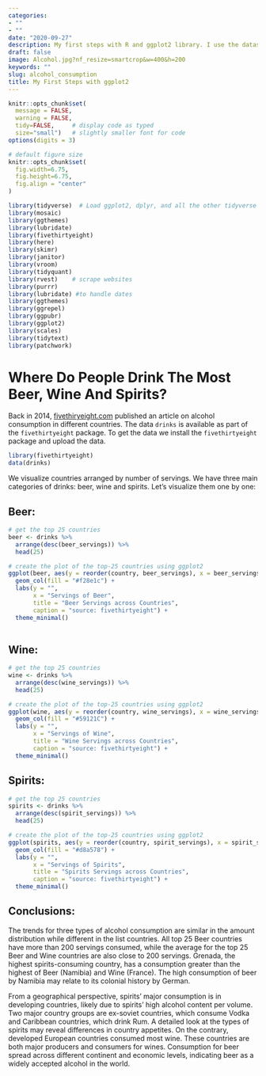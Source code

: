 ```yaml
---
categories:
- ""
- ""
date: "2020-09-27"
description: My first steps with R and ggplot2 library. I use the dataset provided by fivethiryeight on the alcohol consumption in different countries to train the basic plotting skills.
draft: false
image: Alcohol.jpg?nf_resize=smartcrop&w=400&h=200
keywords: ""
slug: alcohol_consumption
title: My First Steps with ggplot2
---
```




```r

knitr::opts_chunk$set(
  message = FALSE, 
  warning = FALSE, 
  tidy=FALSE,     # display code as typed
  size="small")   # slightly smaller font for code
options(digits = 3)

# default figure size
knitr::opts_chunk$set(
  fig.width=6.75, 
  fig.height=6.75,
  fig.align = "center"
)
```


```r

library(tidyverse)  # Load ggplot2, dplyr, and all the other tidyverse packages
library(mosaic)
library(ggthemes)
library(lubridate)
library(fivethirtyeight)
library(here)
library(skimr)
library(janitor)
library(vroom)
library(tidyquant)
library(rvest)    # scrape websites
library(purrr)  
library(lubridate) #to handle dates
library(ggthemes)
library(ggrepel)
library(ggpubr)
library(ggplot2)
library(scales)
library(tidytext)
library(patchwork)

```



# Where Do People Drink The Most Beer, Wine And Spirits?

Back in 2014, [fivethiryeight.com](https://fivethirtyeight.com/features/dear-mona-followup-where-do-people-drink-the-most-beer-wine-and-spirits/) published an article on alcohol consumption in different countries. The data `drinks` is available as part of the `fivethirtyeight` package. To get the data we install the `fivethirtyeight` package and upload the data.

```r

library(fivethirtyeight)
data(drinks)

```


We visualize countries arranged by number of servings. We have three main categories of drinks: beer, wine and spirits. Let's visualize them one by one:

## Beer:
```r

# get the top 25 countries
beer <- drinks %>% 
  arrange(desc(beer_servings)) %>% 
  head(25)

# create the plot of the top-25 countries using ggplot2
ggplot(beer, aes(y = reorder(country, beer_servings), x = beer_servings)) +
  geom_col(fill = "#f28e1c") +
  labs(y = "",
       x = "Servings of Beer",
       title = "Beer Servings across Countries",
       caption = "source: fivethirtyeight") +
  theme_minimal()
  

```

## Wine:
```r

# get the top 25 countries
wine <- drinks %>% 
  arrange(desc(wine_servings)) %>% 
  head(25)

# create the plot of the top-25 countries using ggplot2
ggplot(wine, aes(y = reorder(country, wine_servings), x = wine_servings)) +
  geom_col(fill = "#59121C") +
  labs(y = "",
       x = "Servings of Wine",
       title = "Wine Servings across Countries",
       caption = "source: fivethirtyeight") +
  theme_minimal()

```

## Spirits:
```r

# get the top 25 countries
spirits <- drinks %>% 
  arrange(desc(spirit_servings)) %>% 
  head(25)

# create the plot of the top-25 countries using ggplot2
ggplot(spirits, aes(y = reorder(country, spirit_servings), x = spirit_servings)) +
  geom_col(fill = "#d8a578") +
  labs(y = "",
       x = "Servings of Spirits",
       title = "Spirits Servings across Countries",
       caption = "source: fivethirtyeight") +
  theme_minimal()

```

## Conclusions:

The trends for three types of alcohol consumption are similar in the amount distribution while different in the list countries. All top 25 Beer countries have more than 200 servings consumed, while the average for the top 25 Beer and Wine countries are also close to 200 servings. Grenada, the highest spirits-consuming country, has a consumption greater than the highest of Beer (Namibia) and Wine (France). The high consumption of beer by Namibia may relate to its colonial history by German. 

From a geographical perspective, spirits' major consumption is in developing countries, likely due to spirits' high alcohol content per volume. Two major country groups are ex-soviet countries, which consume Vodka and Caribbean countries, which drink Rum. A detailed look at the types of spirits may reveal differences in country appetites. On the contrary, developed European countries consumed most wine. These countries are both major producers and consumers for wines. Consumption for beer spread across different continent and economic levels, indicating beer as a widely accepted alcohol in the world.
